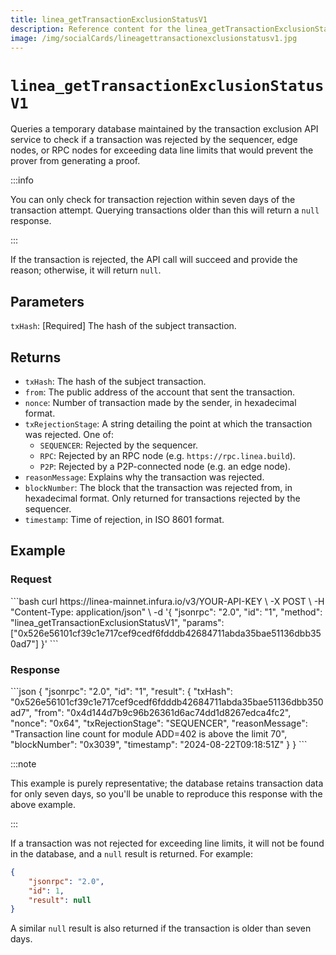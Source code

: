 ```yaml
---
title: linea_getTransactionExclusionStatusV1
description: Reference content for the linea_getTransactionExclusionStatusV1 method.
image: /img/socialCards/lineagettransactionexclusionstatusv1.jpg
---
```



# `linea_getTransactionExclusionStatusV1`

Queries a temporary database maintained by the transaction exclusion API service to check if a 
transaction was rejected by the sequencer, edge nodes, or RPC nodes for exceeding data line limits 
that would prevent the prover from generating a proof.


:::info

You can only check for transaction rejection within seven days of the transaction attempt. Querying
transactions older than this will return a `null` response.

:::

If the transaction is rejected, the API call will succeed and provide the reason; otherwise, it
will return `null`.

## Parameters

`txHash`: [Required] The hash of the subject transaction.

## Returns

- `txHash`: The hash of the subject transaction. 
- `from`: The public address of the account that sent the transaction. 
- `nonce`: Number of transaction made by the sender, in hexadecimal format. 
- `txRejectionStage`: A string detailing the point at which the transaction was rejected. One of:
    - `SEQUENCER`: Rejected by the sequencer.
    - `RPC`: Rejected by an RPC node (e.g. `https://rpc.linea.build`).
    - `P2P`: Rejected by a P2P-connected node (e.g. an edge node). 
- `reasonMessage`: Explains why the transaction was rejected. 
- `blockNumber`: The block that the transaction was rejected from, in hexadecimal format. Only 
returned for transactions rejected by the sequencer. 
- `timestamp`: Time of rejection, in ISO 8601 format. 

## Example

### Request

<Tabs>
    <TabItem value="cURL">
        ```bash
        curl https://linea-mainnet.infura.io/v3/YOUR-API-KEY \
        -X POST \
        -H "Content-Type: application/json" \
        -d '{
            "jsonrpc": "2.0",
            "id": "1",
            "method": "linea_getTransactionExclusionStatusV1",
            "params": ["0x526e56101cf39c1e717cef9cedf6fdddb42684711abda35bae51136dbb350ad7"]
        }'
        ```
    </TabItem>
</Tabs>

### Response

<Tabs>
    <TabItem value="JSON">
        ```json
        {
            "jsonrpc": "2.0",
            "id": "1",
            "result": {
                "txHash": "0x526e56101cf39c1e717cef9cedf6fdddb42684711abda35bae51136dbb350ad7",
                "from": "0x4d144d7b9c96b26361d6ac74dd1d8267edca4fc2",
                "nonce": "0x64",
                "txRejectionStage": "SEQUENCER",
                "reasonMessage": "Transaction line count for module ADD=402 is above the limit 70",
                "blockNumber": "0x3039",
                "timestamp": "2024-08-22T09:18:51Z"
            }
        }
        ```
    </TabItem>
</Tabs>

:::note

This example is purely representative; the database retains transaction data for only seven days, so
you'll be unable to reproduce this response with the above example.

:::

If a transaction was not rejected for exceeding line limits, it will not be found in the database, 
and a `null` result is returned. For example:

```json
{
    "jsonrpc": "2.0",
    "id": 1,
    "result": null
}
```

A similar `null` result is also returned if the transaction is older than seven days.
